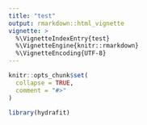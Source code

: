 ```yaml
---
title: "test"
output: rmarkdown::html_vignette
vignette: >
  %\VignetteIndexEntry{test}
  %\VignetteEngine{knitr::rmarkdown}
  %\VignetteEncoding{UTF-8}
---
```


```r
knitr::opts_chunk$set(
  collapse = TRUE,
  comment = "#>"
)
```

```r
library(hydrafit)
```
